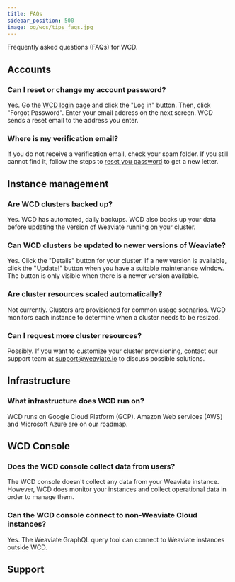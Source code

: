 ```yaml
---
title: FAQs
sidebar_position: 500
image: og/wcs/tips_faqs.jpg
---
```


Frequently asked questions (FAQs) for WCD.

## Accounts
### Can I reset or change my account password?

Yes. Go the [WCD login page](https://console.weaviate.cloud/) and click the "Log in" button. Then, click "Forgot Password". Enter your email address on the next screen. WCD sends a reset email to the address you enter.

### Where is my verification email?

If you do not receive a verification email, check your spam folder. If you still cannot find it, follow the steps to [reset you password](./faq.mdx#can-i-reset-or-change-my-account-password) to get a new letter.

## Instance management
### Are WCD clusters backed up?

Yes. WCD has automated, daily backups. WCD also backs up your data before updating the version of Weaviate running on your cluster.

### Can WCD clusters be updated to newer versions of Weaviate?

Yes. Click the "Details" button for your cluster. If a new version is available, click the "Update!" button when you have a suitable maintenance window. The button is only visible when there is a newer version available.

### Are cluster resources scaled automatically?

Not currently. Clusters are provisioned for common usage scenarios. WCD monitors each instance to determine when a cluster needs to be resized.

### Can I request more cluster resources?

Possibly. If you want to customize your cluster provisioning, contact our support team at [support@weaviate.io](mailto:support@weaviate.io) to discuss possible solutions.

## Infrastructure

### What infrastructure does WCD run on?

WCD runs on Google Cloud Platform (GCP). Amazon Web services (AWS) and Microsoft Azure are on our roadmap.

## WCD Console

### Does the WCD console collect data from users?

The WCD console doesn't collect any data from your Weaviate instance. However, WCD does monitor your instances and collect operational data in order to manage them.

### Can the WCD console connect to non-Weaviate Cloud instances?

Yes. The Weaviate GraphQL query tool can connect to Weaviate instances outside WCD.

## Support


<SupportAndTrouble />
